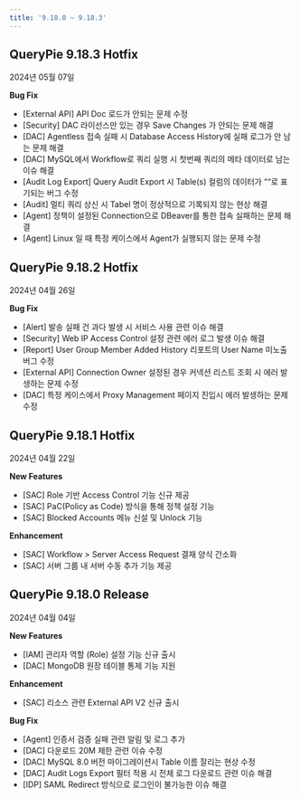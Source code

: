 ```yaml
---
title: '9.18.0 ~ 9.18.3'
---
```


## QueryPie 9.18.3 Hotfix

2024년 05월 07일


**Bug Fix**

* [External API] API Doc 로드가 안되는 문제 수정
* [Security] DAC 라이선스만 있는 경우 Save Changes 가 안되는 문제 해결
* [DAC] Agentless 접속 실패 시 Database Access History에 실패 로그가 안 남는 문제 해결
* [DAC] MySQL에서 Workflow로 쿼리 실행 시 첫번째 쿼리의 메타 데이터로 남는 이슈 해결
* [Audit Log Export] Query Audit Export 시 Table(s) 컬럼의 데이터가 ““로 표기되는 버그 수정 
* [Audit] 멀티 쿼리 상신 시 Tabel 명이 정상적으로 기록되지 않는 현상 해결 
* [Agent] 정책이 설정된 Connection으로 DBeaver를 통한 접속 실패하는 문제 해결 
* [Agent] Linux 일 때 특정 케이스에서 Agent가 실행되지 않는 문제 수정


## QueryPie 9.18.2 Hotfix

2024년 04월 26일


**Bug Fix**

* [Alert] 발송 실패 건 과다 발생 시 서비스 사용 관련 이슈 해결
* [Security] Web IP Access Control 설정 관련 에러 로그 발생 이슈 해결
* [Report] User Group Member Added History 리포트의 User Name 미노출 버그 수정 
* [External API] Connection Owner 설정된 경우 커넥션 리스트 조회 시 에러 발생하는 문제 수정 
* [DAC] 특정 케이스에서 Proxy Management 페이지 진입시 에러 발생하는 문제 수정


## QueryPie 9.18.1 Hotfix

2024년 04월 22일


**New Features**

* [SAC] Role 기반 Access Control 기능 신규 제공 
* [SAC] PaC(Policy as Code) 방식을 통해 정책 설정 기능 
* [SAC] Blocked Accounts 메뉴 신설 및 Unlock 기능 


**Enhancement**

* [SAC] Workflow &gt; Server Access Request 결재 양식 간소화 
* [SAC] 서버 그룹 내 서버 수동 추가 기능 제공 


## QueryPie 9.18.0 Release

2024년 04월 04일


**New Features**

* [IAM] 관리자 역할 (Role) 설정 기능 신규 출시 
* [DAC] MongoDB 원장 테이블 통제 기능 지원 


**Enhancement**

* [SAC] 리소스 관련 External API V2 신규 출시


**Bug Fix**

* [Agent] 인증서 검증 실패 관련 알림 및 로그 추가 
* [DAC] 다운로드 20M 제한 관련 이슈 수정
* [DAC] MySQL 8.0 버전 마이그레이션시 Table 이름 잘리는 현상 수정
* [DAC] Audit Logs Export 필터 적용 시 전체 로그 다운로드 관련 이슈 해결
* [IDP] SAML Redirect 방식으로 로그인이 불가능한 이슈 해결


